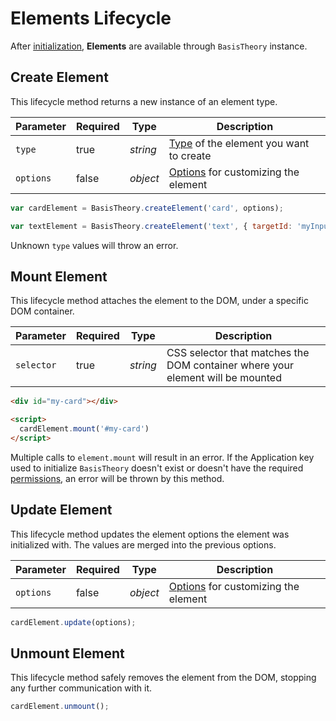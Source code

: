 
# Elements Lifecycle

After [initialization](/docs/sdks/web/javascript-elements#initialization), **Elements** are available through `BasisTheory` instance.

## Create Element

This lifecycle method returns a new instance of an element type.

| Parameter | Required | Type     | Description                                              |
|-----------|----------|----------|----------------------------------------------------------|
| `type`    | true     | *string* | [Type](#element-types) of the element you want to create |
| `options` | false    | *object* | [Options](#element-options) for customizing the element  |

```javascript showLineNumbers
var cardElement = BasisTheory.createElement('card', options);

var textElement = BasisTheory.createElement('text', { targetId: 'myInputId', ...options });
```

<Alert type={Alerts.WARNING}>
  Unknown <code>type</code> values will throw an error.
</Alert>

## Mount Element

This lifecycle method attaches the element to the DOM, under a specific DOM container.

| Parameter  | Required | Type     | Description                                                                    |
|------------|----------|----------|--------------------------------------------------------------------------------|
| `selector` | true     | *string* | CSS selector that matches the DOM container where your element will be mounted |

```html showLineNumbers
<div id="my-card"></div>

<script>
  cardElement.mount('#my-card')
</script>
```

<Alert type={Alerts.WARNING}>
  Multiple calls to <code>element.mount</code> will result in an error.
</Alert>

<Alert type={Alerts.WARNING}>
  If the Application key used to initialize <code>BasisTheory</code> doesn't exist or doesn't have the required <a href="/docs/api/applications/permissions">permissions</a>, an error will be thrown by this method.
</Alert>

## Update Element

This lifecycle method updates the element options the element was initialized with. The values are merged into the previous options.

| Parameter | Required | Type     | Description                                             |
|-----------|----------|----------|---------------------------------------------------------|
| `options` | false    | *object* | [Options](#element-options) for customizing the element |

```javascript showLineNumbers
cardElement.update(options);
```

## Unmount Element

This lifecycle method safely removes the element from the DOM, stopping any further communication with it.

```javascript showLineNumbers
cardElement.unmount();
```

<Alert
  type={Alerts.WARNING}
  content="Trying to mount an element that has been unmounted will result in an error."
/>